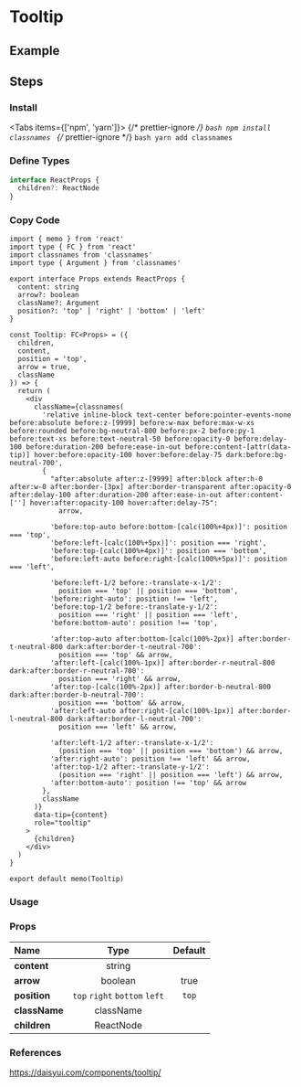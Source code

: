 
<BackTop />

# Tooltip

## Example

## Steps

<div className="steps">

### Install

<Tabs items={['npm', 'yarn']}>
  {/* prettier-ignore */}
  <Tab>
    ```bash
    npm install classnames
    ```
    </Tab>
  {/* prettier-ignore */}
  <Tab>
    ```bash
    yarn add classnames
    ```
</Tab>
</Tabs>

### Define Types

```ts filename="types/index.d.ts"
interface ReactProps {
  children?: ReactNode
}
```

### Copy Code

```tsx filename="components/Tooltip/index.tsx"
import { memo } from 'react'
import type { FC } from 'react'
import classnames from 'classnames'
import type { Argument } from 'classnames'

export interface Props extends ReactProps {
  content: string
  arrow?: boolean
  className?: Argument
  position?: 'top' | 'right' | 'bottom' | 'left'
}

const Tooltip: FC<Props> = ({
  children,
  content,
  position = 'top',
  arrow = true,
  className
}) => {
  return (
    <div
      className={classnames(
        'relative inline-block text-center before:pointer-events-none before:absolute before:z-[9999] before:w-max before:max-w-xs before:rounded before:bg-neutral-800 before:px-2 before:py-1 before:text-xs before:text-neutral-50 before:opacity-0 before:delay-100 before:duration-200 before:ease-in-out before:content-[attr(data-tip)] hover:before:opacity-100 hover:before:delay-75 dark:before:bg-neutral-700',
        {
          "after:absolute after:z-[9999] after:block after:h-0 after:w-0 after:border-[3px] after:border-transparent after:opacity-0 after:delay-100 after:duration-200 after:ease-in-out after:content-[''] hover:after:opacity-100 hover:after:delay-75":
            arrow,

          'before:top-auto before:bottom-[calc(100%+4px)]': position === 'top',
          'before:left-[calc(100%+5px)]': position === 'right',
          'before:top-[calc(100%+4px)]': position === 'bottom',
          'before:left-auto before:right-[calc(100%+5px)]': position === 'left',

          'before:left-1/2 before:-translate-x-1/2':
            position === 'top' || position === 'bottom',
          'before:right-auto': position !== 'left',
          'before:top-1/2 before:-translate-y-1/2':
            position === 'right' || position === 'left',
          'before:bottom-auto': position !== 'top',

          'after:top-auto after:bottom-[calc(100%-2px)] after:border-t-neutral-800 dark:after:border-t-neutral-700':
            position === 'top' && arrow,
          'after:left-[calc(100%-1px)] after:border-r-neutral-800 dark:after:border-r-neutral-700':
            position === 'right' && arrow,
          'after:top-[calc(100%-2px)] after:border-b-neutral-800 dark:after:border-b-neutral-700':
            position === 'bottom' && arrow,
          'after:left-auto after:right-[calc(100%-1px)] after:border-l-neutral-800 dark:after:border-l-neutral-700':
            position === 'left' && arrow,

          'after:left-1/2 after:-translate-x-1/2':
            (position === 'top' || position === 'bottom') && arrow,
          'after:right-auto': position !== 'left' && arrow,
          'after:top-1/2 after:-translate-y-1/2':
            (position === 'right' || position === 'left') && arrow,
          'after:bottom-auto': position !== 'top' && arrow
        },
        className
      )}
      data-tip={content}
      role="tooltip"
    >
      {children}
    </div>
  )
}

export default memo(Tooltip)
```

### Usage

</div>

### Props

| Name                    |             Type              | Default |
| :---------------------- | :---------------------------: | :-----: |
| **content**<Required /> |            string             |         |
| **arrow**               |            boolean            |  true   |
| **position**            | `top` `right` `bottom` `left` |  `top`  |
| **className**           |           className           |         |
| **children**            |           ReactNode           |         |

### References

https://daisyui.com/components/tooltip/

<Comment />

